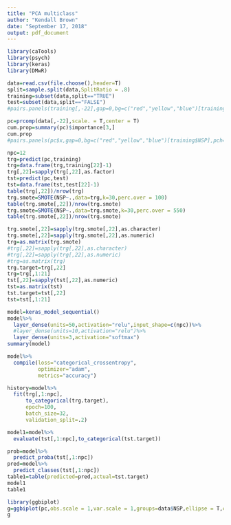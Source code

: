 ---
title: "PCA multiclass"
author: "Kendall Brown"
date: "September 17, 2018"
output: pdf_document
---

```{r}
library(caTools)
library(psych)
library(keras)
library(DMwR)
```

```{r}
data=read.csv(file.choose(),header=T)
split=sample.split(data,SplitRatio = .8)
training=subset(data,split=="TRUE")
test=subset(data,split=="FALSE")
#pairs.panels(training[,-22],gap=0,bg=c("red","yellow","blue")[training$NSP],pch=21)
```

```{r}
pc=prcomp(data[,-22],scale. = T,center = T)
cum.prop=summary(pc)$importance[3,]
cum.prop
#pairs.panels(pc$x,gap=0,bg=c("red","yellow","blue")[training$NSP],pch=21)
```

```{r}
npc=12
trg=predict(pc,training)
trg=data.frame(trg,training[22]-1)
trg[,22]=sapply(trg[,22],as.factor)
tst=predict(pc,test)
tst=data.frame(tst,test[22]-1)
table(trg[,22])/nrow(trg)
trg.smote=SMOTE(NSP~.,data=trg,k=30,perc.over = 100)
table(trg.smote[,22])/nrow(trg.smote)
trg.smote=SMOTE(NSP~.,data=trg.smote,k=30,perc.over = 550)
table(trg.smote[,22])/nrow(trg.smote)
```

```{r}
trg.smote[,22]=sapply(trg.smote[,22],as.character)
trg.smote[,22]=sapply(trg.smote[,22],as.numeric)
trg=as.matrix(trg.smote)
#trg[,22]=sapply(trg[,22],as.character)
#trg[,22]=sapply(trg[,22],as.numeric)
#trg=as.matrix(trg)
trg.target=trg[,22]
trg=trg[,1:21]
tst[,22]=sapply(tst[,22],as.numeric)
tst=as.matrix(tst)
tst.target=tst[,22]
tst=tst[,1:21]
```

```{r}
model=keras_model_sequential()
model%>%
  layer_dense(units=50,activation="relu",input_shape=c(npc))%>%
  #layer_dense(units=10,activation="relu")%>%
  layer_dense(units=3,activation="softmax")
summary(model)
```

```{r}
model%>%
  compile(loss="categorical_crossentropy",
          optimizer="adam",
          metrics="accuracy")
```

```{r}
history=model%>%
  fit(trg[,1:npc],
      to_categorical(trg.target),
      epoch=100,
      batch_size=32,
      validation_split=.2)
```

```{r}
model1=model%>%
  evaluate(tst[,1:npc],to_categorical(tst.target))
```

```{r}
prob=model%>%
  predict_proba(tst[,1:npc])
pred=model%>%
  predict_classes(tst[,1:npc])
table1=table(predicted=pred,actual=tst.target)
model1
table1
```
```{r}
library(ggbiplot)
g=ggbiplot(pc,obs.scale = 1,var.scale = 1,groups=data$NSP,ellipse = T,circle=T,ellipse.prob = .68)
g
```
